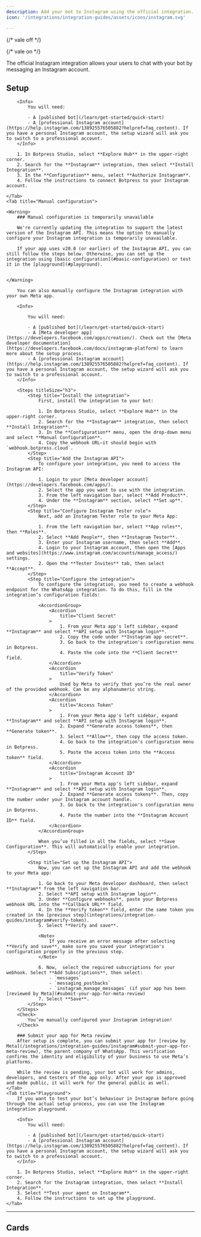 ```yaml
---
description: Add your bot to Instagram using the official integration.
icon: '/integrations/integration-guides/assets/icons/instagram.svg'

---
```


{/* vale off */}


{/* vale on */}

<OpenInHub integration={integrationVersions.instagram}/>


The official Instagram integration allows your users to chat with your bot by messaging an Instagram account.

## Setup

<Tabs>
    <Tab title="Basic configuration">

        <Info>
            You will need:

            - A [published bot](/learn/get-started/quick-start)
            - A [professional Instagram account](https://help.instagram.com/138925576505882?helpref=faq_content). If you have a personal Instagram account, the setup wizard will ask you to switch to a professional account.
        </Info>

        1. In Botpress Studio, select **Explore Hub** in the upper-right corner.
        2. Search for the **Instagram** integration, then select **Install Integration**.
        3. In the **Configuration** menu, select **Authorize Instagram**.
        4. Follow the instructions to connect Botpress to your Instagram account.

    </Tab>
    <Tab title="Manual configuration">

    <Warning>
        ### Manual configuration is temporarily unavailable

        We're currently updating the integration to support the latest version of the Instagram API. This means the option to manually configure your Instagram integration is temporarily unavailable.

        If your app uses v20.0 (or earlier) of the Instagram API, you can still follow the steps below. Otherwise, you can set up the integration using [basic configuration](#basic-configuration) or test it in the [playground](#playground).


    </Warning>

        You can also manually configure the Instagram integration with your own Meta app.

        <Info>

            You will need:

            - A [published bot](/learn/get-started/quick-start)
            - A [Meta developer app](https://developers.facebook.com/apps/creation/). Check out the [Meta developer documentation](https://developers.facebook.com/docs/instagram-platform) to learn more about the setup process.
            - A [professional Instagram account](https://help.instagram.com/138925576505882?helpref=faq_content). If you have a personal Instagram account, the setup wizard will ask you to switch to a professional account.
        </Info>

        <Steps titleSize="h3">
            <Step title="Install the integration">
                First, install the integration to your bot:

                1. In Botpress Studio, select **Explore Hub** in the upper-right corner.
                2. Search for the **Instagram** integration, then select **Install Integration**.
                3. In the **Configuration** menu, open the drop-down menu and select **Manual Configuration**.
                4. Copy the webhook URL—it should begin with `webhook.botpress.cloud`.
            </Step>
            <Step title="Add the Instagram API">
                To configure your integration, you need to access the Instagram API:

                1. Login to your [Meta developer account](https://developers.facebook.com/apps/).
                2. Select the app you want to use with the integration.
                3. From the left navigation bar, select **Add Product**.
                4. Under the **Instagram** section, select **Set up**.
            </Step>
            <Step title="Configure Instagram Tester role">
                Next, add an Instagram Tester role to your Meta App:

                1. From the left navigation bar, select **App roles**, then **Roles**.
                2. Select **Add People**, then **Instagram Tester**.
                3. Enter your Instagram username, then select **Add**.
                4. Login to your Instagram account, then open the [Apps and websites](https://www.instagram.com/accounts/manage_access/) settings.
                2. Open the **Tester Invites** tab, then select **Accept**.
            </Step>
            <Step title="Configure the integration">
                To configure the integration, you need to create a webhook endpoint for the WhatsApp integration. To do this, fill in the integration’s configuration fields:

                <AccordionGroup>
                    <Accordion
                        title="Client Secret"
                    >
                        1. From your Meta app's left sidebar, expand **Instagram** and select **API setup with Instagram login**.
                        2. Copy the code under **Instagram app secret**.
                        3. Go back to the integration's configuration menu in Botpress.
                        4. Paste the code into the **Client Secret** field.
                    </Accordion>
                    <Accordion
                        title="Verify Token"
                    >
                        Used by Meta to verify that you’re the real owner of the provided webhook. Can be any alphanumeric string.
                    </Accordion>
                    <Accordion
                        title="Access Token"
                    >
                        1. From your Meta app's left sidebar, expand **Instagram** and select **API setup with Instagram login**.
                        2. Expand **Generate access tokens**, then **Generate token**.
                        3. Select **Allow**, then copy the access token.
                        4. Go back to the integration's configuration menu in Botpress.
                        5. Paste the access token into the **Access token** field.
                    </Accordion>
                    <Accordion
                        title="Instagram Account ID"
                    >
                        1. From your Meta app's left sidebar, expand **Instagram** and select **API setup with Instagram login**.
                        2. Expand **Generate access tokens**. Then, copy the number under your Instagram account handle.
                        3. Go back to the integration's configuration menu in Botpress.
                        4. Paste the number into the **Instagram Account ID** field.
                    </Accordion>
                </AccordionGroup>

                When you’ve filled in all the fields, select **Save Configuration**. This will automatically enable your integration.
            </Step>

            <Step title="Set up the Instagram API">
                Now, you can set up the Instagram API and add the webhook to your Meta app:

                1. Go back to your Meta developer dashboard, then select **Instagram** from the left navigation bar.
                2. Select **API setup with Instagram login**.
                3. Under **Configure webhooks**, paste your Botpress webhook URL into the **Callback URL** field.
                4. In the **Verify token** field, enter the same token you created in the [previous step](integrations/integration-guides/instagram#verify-token).
                5. Select **Verify and save**.

                <Note>
                    If you receive an error message after selecting **Verify and save**, make sure you saved your integration's configuration properly in the previous step.
                </Note>

                6. Now,  select the required subscriptions for your webhook. Select **Add Subscriptions**, then select:
                    - `messages`
                    - `messaging_postbacks`
                    - `instagram_manage_messages` (if your app has been [reviewed by Meta](#submit-your-app-for-meta-review)
                7. Select **Save**.
            </Step>
        </Steps>
        <Check>
            You’ve manually configured your Instagram integration!
        </Check>

        ### Submit your app for Meta review
        After setup is complete, you can submit your app for [review by Meta](/integrations/integration-guides/instagram#submit-your-app-for-meta-review), the parent company of WhatsApp. This verification confirms the identity and eligibility of your business to use Meta’s platforms.

        While the review is pending, your bot will work for admins, developers, and testers of the app only. After your app is approved and made public, it will work for the general public as well.
    </Tab>
    <Tab title="Playground">
        If you want to test your bot’s behaviour in Instagram before going through the actual setup process, you can use the Instagram integration playground.

        <Info>
            You will need:

            - A [published bot](/learn/get-started/quick-start)
            - A [professional Instagram account](https://help.instagram.com/138925576505882?helpref=faq_content). If you have a personal Instagram account, the setup wizard will ask you to switch to a professional account.
        </Info>

        1. In Botpress Studio, select **Explore Hub** in the upper-right corner.
        2. Search for the Instagram integration, then select **Install Integration**.
        3. Select **Test your agent on Instagram**.
        4. Follow the instructions to set up the playground.
    </Tab>
</Tabs>

---

## Cards

<Cards />

